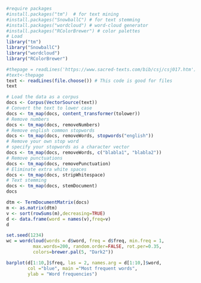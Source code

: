 ```{r}
#require packages
#install.packages("tm")  # for text mining
#install.packages("SnowballC") # for text stemming
#install.packages("wordcloud") # word-cloud generator 
#install.packages("RColorBrewer") # color palettes
# Load
library("tm")
library("SnowballC")
library("wordcloud")
library("RColorBrewer")
```



```{r}
#thepage = readLines('https://www.sacred-texts.com/bib/csj/csj017.htm')# This code is good for websites
#text<-thepage
text <- readLines(file.choose()) # This code is good for files
text

```

```{r}
# Load the data as a corpus
docs <- Corpus(VectorSource(text))
# Convert the text to lower case
docs <- tm_map(docs, content_transformer(tolower))
# Remove numbers
docs <- tm_map(docs, removeNumbers)
# Remove english common stopwords
docs <- tm_map(docs, removeWords, stopwords("english"))
# Remove your own stop word
# specify your stopwords as a character vector
docs <- tm_map(docs, removeWords, c("blabla1", "blabla2")) 
# Remove punctuations
docs <- tm_map(docs, removePunctuation)
# Eliminate extra white spaces
docs <- tm_map(docs, stripWhitespace)
# Text stemming
docs <- tm_map(docs, stemDocument)
docs
```

```{r}
dtm <- TermDocumentMatrix(docs)
m <- as.matrix(dtm)
v <- sort(rowSums(m),decreasing=TRUE)
d <- data.frame(word = names(v),freq=v)
d
```
```{r}
set.seed(1234)
wc = wordcloud(words = d$word, freq = d$freq, min.freq = 1,
          max.words=200, random.order=FALSE, rot.per=0.35, 
          colors=brewer.pal(5, "Dark2"))
```
```{r}
barplot(d[1:10,]$freq, las = 2, names.arg = d[1:10,]$word,
        col ="blue", main ="Most frequent words",
        ylab = "Word frequencies")

```

